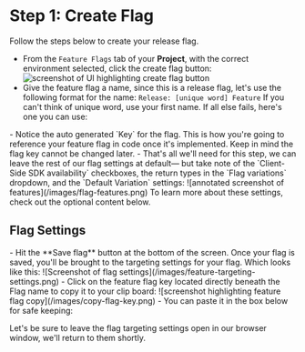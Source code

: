 
# Step 1: Create Flag

Follow the steps below to create your release flag.

- From the `Feature Flags` tab of your **Project**, with the correct environment selected, click the create flag button:
![screenshot of UI highlighting create flag button](/images/create-flag-button.png)
- Give the feature flag a name, since this is a release flag, let's use the following format for the name: 
`Release: [unique word] Feature`
If you can't think of unique word, use your first name. If all else fails, here's one you can use:
<FlagNameGenerator />
- Notice the auto generated `Key` for the flag. This is how you're going to reference your feature flag in code once it's implemented. Keep in mind the flag key cannot be changed later.
- That's all we'll need for this step, we can leave the rest of our flag settings at default— but take note of the `Client-Side SDK availability` checkboxes, the return types in the `Flag variations` dropdown, and the `Default Variation` settings:
![annotated screenshot of features](/images/flag-features.png)
To learn more about these settings, check out the optional content below.
<OptionalContent><h2>Flag Settings</h2></OptionalContent>
- Hit the **Save flag** button at the bottom of the screen. Once your flag is saved, you'll be brought to the targeting settings for your flag. Which looks like this:
![Screenshot of flag settings](/images/feature-targeting-settings.png)
- Click on the feature flag key located directly beneath the Flag name to copy it to your clip board:
![screenshot highlighting feature flag copy](/images/copy-flag-key.png)
- You can paste it in the box below for safe keeping:

<FlagKeyInput />

Let's be sure to leave the flag targeting settings open in our browser window, we'll return to them shortly.

